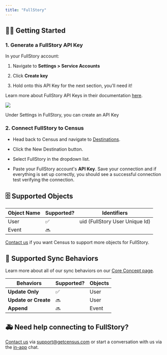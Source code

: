 ```yaml
---
title: "FullStory"
---
```


## 🏃‍♀️ Getting Started

### 1\. Generate a FullStory API Key

In your FullStory account:

1. Navigate to **Settings > Service Accounts**

2. Click **Create key**

3. Hold onto this API Key for the next section, you'll need it!

Learn more about FullStory API Keys in their documentation [here](https://help.fullstory.com/hc/en-us/articles/360052021773-Managing-API-Keys).

![](/images/destinations/image.png)

Under Settings in FullStory, you can create an API Key

### 2\. Connect FullStory to Census

* Head back to Census and navigate to [Destinations](https://app.getcensus.com/destinations).

* Click the New Destination button.

* Select FullStory in the dropdown list.

* Paste your FullStory account's **API Key**. Save your connection and if everything is set up correctly, you should see a successful connection test verifying the connection.

## 🗄 Supported Objects

| **Object Name** | **Supported?** | Identifiers                    |
| --------------- | -------------- | ------------------------------ |
| User            | ✅              | uid (FullStory User Unique Id) |
| Event           | 🔜             |                               |

[Contact us](mailto:support@getcensus.com) if you want Census to support more objects for FullStory.

## 🔄 Supported Sync Behaviors

Learn more about all of our sync behaviors on our [Core Concept page](/basics/core-concept#the-different-sync-behaviors).

| **Behaviors**        | **Supported?** | **Objects** |
| -------------------- | -------------- | ----------- |
| **Update Only**      | ✅              | User        |
| **Update or Create** | 🔜             | User        |
| **Append**           | 🔜             | Event       |

## 🚑 Need help connecting to FullStory?

[Contact us](mailto:support@getcensus.com) via support@getcensus.com or start a conversation with us via the [in-app](https://app.getcensus.com) chat.